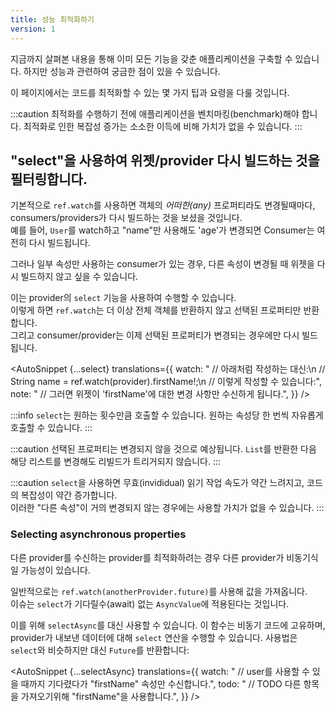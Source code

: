 ```yaml
---
title: 성능 최적화하기
version: 1
---
```



지금까지 살펴본 내용을 통해 이미 모든 기능을 갖춘 애플리케이션을 구축할 수 있습니다. 
하지만 성능과 관련하여 궁금한 점이 있을 수 있습니다.

이 페이지에서는 코드를 최적화할 수 있는 몇 가지 팁과 요령을 다룰 것입니다.

:::caution
최적화를 수행하기 전에 애플리케이션을 벤치마킹(benchmark)해야 합니다.
최적화로 인한 복잡성 증가는 소소한 이득에 비해 가치가 없을 수 있습니다.
:::

## "select"을 사용하여 위젯/provider 다시 빌드하는 것을 필터링합니다.

기본적으로 `ref.watch`를 사용하면 객체의 _어떠한(any)_ 프로퍼티라도 변경될때마다, consumers/providers가 다시 빌드하는 것을 보셨을 것입니다.  
예를 들어, `User`를 watch하고 "name"만 사용해도 'age'가 변경되면 Consumer는 여전히 다시 빌드됩니다.

그러나 일부 속성만 사용하는 consumer가 있는 경우, 다른 속성이 변경될 때 위젯을 다시 빌드하지 않고 싶을 수 있습니다.

이는 provider의 `select` 기능을 사용하여 수행할 수 있습니다.  
이렇게 하면 `ref.watch`는 더 이상 전체 객체를 반환하지 않고 선택된 프로퍼티만 반환합니다.  
그리고 consumer/provider는 이제 선택된 프로퍼티가 변경되는 경우에만 다시 빌드됩니다.

<AutoSnippet
  {...select} 
  translations={{
    watch: "    // 아래처럼 작성하는 대신:\n    // String name = ref.watch(provider).firstName!;\n    // 이렇게 작성할 수 있습니다:",
    note: "    // 그러면 위젯이 'firstName'에 대한 변경 사항만 수신하게 됩니다.",
  }}
/>

:::info
`select`는 원하는 횟수만큼 호출할 수 있습니다.
원하는 속성당 한 번씩 자유롭게 호출할 수 있습니다.
:::

:::caution
선택된 프로퍼티는 변경되지 않을 것으로 예상됩니다.
`List`를 반환한 다음 해당 리스트를 변경해도 리빌드가 트리거되지 않습니다.
:::

:::caution
`select`을 사용하면 무효(invididual) 읽기 작업 속도가 약간 느려지고, 코드의 복잡성이 약간 증가합니다.  
이러한 "다른 속성"이 거의 변경되지 않는 경우에는 사용할 가치가 없을 수 있습니다.
:::

### Selecting asynchronous properties

다른 provider를 수신하는 provider를 최적화하려는 경우 다른 provider가 비동기식일 가능성이 있습니다.

일반적으로는 `ref.watch(anotherProvider.future)`를 사용해 값을 가져옵니다.   
이슈는 `select`가 기다릴수(await) 없는 `AsyncValue`에 적용된다는 것입니다.

이를 위해 `selectAsync`를 대신 사용할 수 있습니다. 
이 함수는 비동기 코드에 고유하며, provider가 내보낸 데이터에 대해 `select` 연산을 수행할 수 있습니다.
사용법은 `select`와 비슷하지만 대신 `Future`를 반환합니다:

<AutoSnippet
  {...selectAsync}
  translations={{
    watch: "  // user를 사용할 수 있을 때까지 기다렸다가 \"firstName\" 속성만 수신합니다.",
    todo: "  // TODO 다른 항목을 가져오기위해 \"firstName\"을 사용합니다.",
  }}
/>
